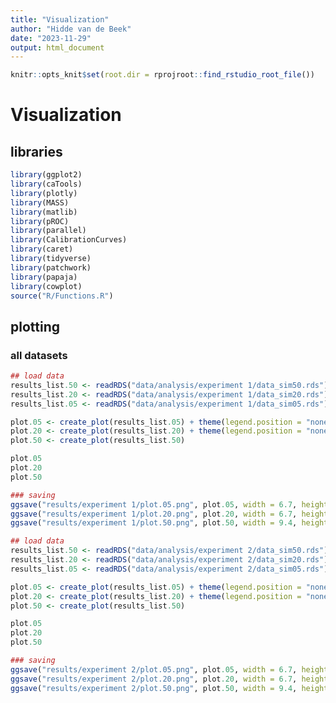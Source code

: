 ```yaml
---
title: "Visualization"
author: "Hidde van de Beek"
date: "2023-11-29"
output: html_document
---
```


```r
knitr::opts_knit$set(root.dir = rprojroot::find_rstudio_root_file())
```

# Visualization
## libraries
```r
library(ggplot2)
library(caTools)
library(plotly)
library(MASS)
library(matlib)
library(pROC)
library(parallel)
library(CalibrationCurves)
library(caret)
library(tidyverse)
library(patchwork)
library(papaja)
library(cowplot)
source("R/Functions.R")
```

## plotting 
### all datasets
```r
## load data
results_list.50 <- readRDS("data/analysis/experiment 1/data_sim50.rds")
results_list.20 <- readRDS("data/analysis/experiment 1/data_sim20.rds")
results_list.05 <- readRDS("data/analysis/experiment 1/data_sim05.rds")

plot.05 <- create_plot(results_list.05) + theme(legend.position = "none")
plot.20 <- create_plot(results_list.20) + theme(legend.position = "none")
plot.50 <- create_plot(results_list.50)

plot.05
plot.20
plot.50

```


```r
### saving
ggsave("results/experiment 1/plot.05.png", plot.05, width = 6.7, height = 6.5, dpi = 600)
ggsave("results/experiment 1/plot.20.png", plot.20, width = 6.7, height = 6.5, dpi = 600)
ggsave("results/experiment 1/plot.50.png", plot.50, width = 9.4, height = 6.5, dpi = 600)
```

```r
## load data
results_list.50 <- readRDS("data/analysis/experiment 2/data_sim50.rds")
results_list.20 <- readRDS("data/analysis/experiment 2/data_sim20.rds")
results_list.05 <- readRDS("data/analysis/experiment 2/data_sim05.rds")

plot.05 <- create_plot(results_list.05) + theme(legend.position = "none")
plot.20 <- create_plot(results_list.20) + theme(legend.position = "none")
plot.50 <- create_plot(results_list.50)

plot.05
plot.20
plot.50
```


```r
### saving
ggsave("results/experiment 2/plot.05.png", plot.05, width = 6.7, height = 6.5, dpi = 600)
ggsave("results/experiment 2/plot.20.png", plot.20, width = 6.7, height = 6.5, dpi = 600)
ggsave("results/experiment 2/plot.50.png", plot.50, width = 9.4, height = 6.5, dpi = 600)
```



